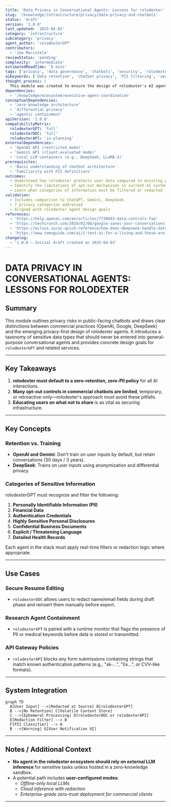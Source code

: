```yaml
---
title: 'Data Privacy in Conversational Agents: Lessons for rolodexter'
slug: '/knowledge/infrastructure/privacy/data-privacy-and-chatbots'
status: 'draft'
version: '1.0.0'
last_updated: '2025-04-03'
category: 'infrastructure'
subcategory: 'privacy'
agent_author: 'rolodexterGPT'
contributors:
  - 'Joe Maristela'
reviewStatus: 'pending'
complexity: 'intermediate'
estimatedReadTime: '8 mins'
tags: ['privacy', 'data governance', 'chatbots', 'security', 'rolodexterGPT']
aiKeywords: ['data retention', 'chatbot privacy', 'PII filtering', 'secure agents']
thought_process: |
  This module was created to ensure the design of rolodexter's AI agents includes rigorous data privacy constraints. While OpenAI, Google, and DeepSeek take different approaches to data retention and usage, rolodexter must hardcode safeguards into the stack—including optional full client-side operations, no PII ingestion policies, and user education about opt-out limitations.
dependencies:
  - '/knowledge/ecosystem/executive-agent-coordination'
conceptualDependencies:
  - 'zero-knowledge architecture'
  - 'differential privacy'
  - 'agentic containment'
apiVersion: '1.0.0'
compatibilityMatrix:
  rolodexterGPT: 'full'
  rolodexterDOC: 'full'
  rolodexterAPI: 'in-planning'
externalDependencies:
  - 'OpenAI API (restricted mode)'
  - 'Gemini API (client-evaluated mode)'
  - 'Local LLM containers (e.g., DeepSeek, LLaMA-3)'
prerequisites:
  - 'Basic understanding of chatbot architecture'
  - 'Familiarity with PII definitions'
outcomes:
  - Understand how rolodexter protects user data compared to existing platforms
  - Identify the limitations of opt-out mechanisms in current AI systems
  - Learn what categories of information must be filtered or redacted
validation:
  - Includes comparison to ChatGPT, Gemini, DeepSeek
  - 7 privacy categories addressed
  - Aligned with rolodexter agent design goals
references:
  - 'https://help.openai.com/en/articles/7730893-data-controls-faq'
  - 'https://techcrunch.com/2024/02/08/google-saves-your-conversations-with-gemini-for-years-by-default/'
  - 'https://milvus.io/ai-quick-reference/how-does-deepseek-handle-data-privacy-during-model-training'
  - 'https://www.tomsguide.com/ai/i-test-ai-for-a-living-and-these-are-7-things-i-would-never-tell-chatgpt-heres-why'
changelog:
  - '1.0.0 – Initial draft created on 2025-04-03'
---
```


# DATA PRIVACY IN CONVERSATIONAL AGENTS: LESSONS FOR ROLODEXTER

## Summary

This module outlines privacy risks in public-facing chatbots and draws clear distinctions between commercial practices (OpenAI, Google, DeepSeek) and the emerging privacy-first design of rolodexter agents. It introduces a taxonomy of sensitive data types that should never be entered into general-purpose conversational agents and provides concrete design goals for `rolodexterGPT` and related services.

---

## Key Takeaways

1. **rolodexter must default to a zero-retention, zero-PII policy** for all AI interactions.
2. **Many opt-out controls in commercial chatbots are limited**, temporary, or retroactive-only—rolodexter's approach must avoid these pitfalls.
3. **Educating users on what not to share** is as vital as securing infrastructure.

---

## Key Concepts

### Retention vs. Training

- **OpenAI and Gemini**: Don't train on user inputs by default, but retain conversations (30 days / 3 years).
- **DeepSeek**: Trains on user inputs using anonymization and differential privacy.

### Categories of Sensitive Information

rolodexterGPT must recognize and filter the following:

1. **Personally Identifiable Information (PII)**
2. **Financial Data**
3. **Authentication Credentials**
4. **Highly Sensitive Personal Disclosures**
5. **Confidential Business Documents**
6. **Explicit / Threatening Language**
7. **Detailed Health Records**

Each agent in the stack must apply real-time filters or redaction logic where appropriate.

---

## Use Cases

### Secure Resume Editing

- `rolodexterDOC` allows users to redact name/email fields during draft phase and reinsert them manually before export.

### Research Agent Containment

- `rolodexterGPT` is paired with a runtime monitor that flags the presence of PII or medical keywords before data is stored or transmitted.

### API Gateway Policies

- `rolodexterAPI` blocks any form submissions containing strings that match known authentication patterns (e.g., "sk-...", "0x...", or CVV-like formats).

---

## System Integration

```mermaid
graph TD
  A[User Input] -->|Redacted at Source| B[rolodexterGPT]
  B -->|No Retention| C[Volatile Context Store]
  C -->|Ephemeral Processing| D[rolodexterDOC or rolodexterAPI]
  E[Redaction Filter] --> B
  F[PII Classifier] --> A
  B -->|Warning| G[User Notification UI]
```

---

## Notes / Additional Context

- **No agent in the rolodexter ecosystem should rely on external LLM inference** for sensitive tasks unless hosted in a zero-knowledge sandbox.
- A potential path includes **user-configured modes**:
  - _Offline-only local LLMs_
  - _Cloud inference with redaction_
  - _Enterprise-grade zero-trust deployment for commercial clients_

---
